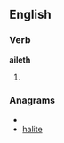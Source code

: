 ==English==

===Verb===
'''aileth'''

# {{archaic third-person singular of|ail}}

===Anagrams===
* {{alphagram|aehilt}}
* [[halite#English|halite]]
